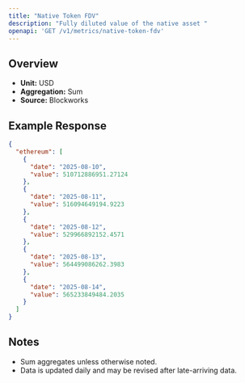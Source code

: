 ```yaml
---
title: "Native Token FDV"
description: "Fully diluted value of the native asset "
openapi: 'GET /v1/metrics/native-token-fdv'
---
```


## Overview

- **Unit:** USD
- **Aggregation:** Sum
- **Source:** Blockworks

## Example Response

```json
{
  "ethereum": [
    {
      "date": "2025-08-10",
      "value": 510712886951.27124
    },
    {
      "date": "2025-08-11",
      "value": 516094649194.9223
    },
    {
      "date": "2025-08-12",
      "value": 529966892152.4571
    },
    {
      "date": "2025-08-13",
      "value": 564499086262.3983
    },
    {
      "date": "2025-08-14",
      "value": 565233849484.2035
    }
  ]
}
```

## Notes
- Sum aggregates unless otherwise noted.
- Data is updated daily and may be revised after late-arriving data.

